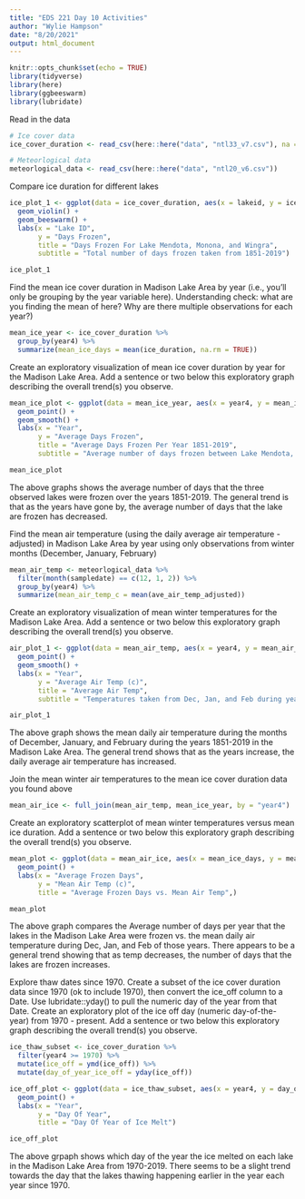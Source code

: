 ```yaml
---
title: "EDS 221 Day 10 Activities"
author: "Wylie Hampson"
date: "8/20/2021"
output: html_document
---
```


```r
knitr::opts_chunk$set(echo = TRUE)
library(tidyverse)
library(here)
library(ggbeeswarm)
library(lubridate)
```

Read in the data

```r
# Ice cover data
ice_cover_duration <- read_csv(here::here("data", "ntl33_v7.csv"), na = "-999")

# Meteorlogical data
meteorlogical_data <- read_csv(here::here("data", "ntl20_v6.csv"))
```

Compare ice duration for different lakes

```r
ice_plot_1 <- ggplot(data = ice_cover_duration, aes(x = lakeid, y = ice_duration)) +
  geom_violin() +
  geom_beeswarm() +
  labs(x = "Lake ID",
       y = "Days Frozen",
       title = "Days Frozen For Lake Mendota, Monona, and Wingra",
       subtitle = "Total number of days frozen taken from 1851-2019")

ice_plot_1
```

Find the mean ice cover duration in Madison Lake Area by year (i.e., you’ll only be grouping by the year variable here). Understanding check: what are you finding the mean of here? Why are there multiple observations for each year?)

```r
mean_ice_year <- ice_cover_duration %>% 
  group_by(year4) %>% 
  summarize(mean_ice_days = mean(ice_duration, na.rm = TRUE))
```

Create an exploratory visualization of mean ice cover duration by year for the Madison Lake Area. Add a sentence or two below this exploratory graph describing the overall trend(s) you observe.

```r
mean_ice_plot <- ggplot(data = mean_ice_year, aes(x = year4, y = mean_ice_days)) +
  geom_point() +
  geom_smooth() +
  labs(x = "Year",
       y = "Average Days Frozen",
       title = "Average Days Frozen Per Year 1851-2019",
       subtitle = "Average number of days frozen between Lake Mendota, Monona, and Wingra")

mean_ice_plot
```
The above graphs shows the average number of days that the three observed lakes were frozen over the years 1851-2019. The general trend is that as the years have gone by, the average number of days that the lake are frozen has decreased.


Find the mean air temperature (using the daily average air temperature - adjusted) in Madison Lake Area by year using only observations from winter months (December, January, February)

```r
mean_air_temp <- meteorlogical_data %>% 
  filter(month(sampledate) == c(12, 1, 2)) %>% 
  group_by(year4) %>% 
  summarize(mean_air_temp_c = mean(ave_air_temp_adjusted))
```

Create an exploratory visualization of mean winter temperatures for the Madison Lake Area. Add a sentence or two below this exploratory graph describing the overall trend(s) you observe.

```r
air_plot_1 <- ggplot(data = mean_air_temp, aes(x = year4, y = mean_air_temp_c)) +
  geom_point() +
  geom_smooth() +
  labs(x = "Year",
       y = "Average Air Temp (c)",
       title = "Average Air Temp",
       subtitle = "Temperatures taken from Dec, Jan, and Feb during years 1851-2019")

air_plot_1
```
The above graph shows the mean daily air temperature during the months of December, January, and February during the years 1851-2019 in the Madison Lake Area. The general trend shows that as the years increase, the daily average air temperature has increased.

Join the mean winter air temperatures to the mean ice cover duration data you found above

```r
mean_air_ice <- full_join(mean_air_temp, mean_ice_year, by = "year4")

```

Create an exploratory scatterplot of mean winter temperatures versus mean ice duration. Add a sentence or two below this exploratory graph describing the overall trend(s) you observe.

```r
mean_plot <- ggplot(data = mean_air_ice, aes(x = mean_ice_days, y = mean_air_temp_c)) +
  geom_point() +
  labs(x = "Average Frozen Days",
       y = "Mean Air Temp (c)",
       title = "Average Frozen Days vs. Mean Air Temp",)

mean_plot
```
The above graph compares the Average number of days per year that the lakes in the Madison Lake Area were frozen vs. the mean daily air temperature during Dec, Jan, and Feb of those years. There appears to be a general trend showing that as temp decreases, the number of days that the lakes are frozen increases.


Explore thaw dates since 1970. Create a subset of the ice cover duration data since 1970 (ok to include 1970), then convert the ice_off column to a Date. Use lubridate::yday() to pull the numeric day of the year from that Date. Create an exploratory plot of the ice off day (numeric day-of-the-year) from 1970 - present. Add a sentence or two below this exploratory graph describing the overall trend(s) you observe.

```r
ice_thaw_subset <- ice_cover_duration %>% 
  filter(year4 >= 1970) %>% 
  mutate(ice_off = ymd(ice_off)) %>% 
  mutate(day_of_year_ice_off = yday(ice_off))

ice_off_plot <- ggplot(data = ice_thaw_subset, aes(x = year4, y = day_of_year_ice_off)) +
  geom_point() +
  labs(x = "Year",
       y = "Day Of Year",
       title = "Day Of Year of Ice Melt")

ice_off_plot
```
The above grpaph shows which day of the year the ice melted on each lake in the Madison Lake Area from 1970-2019. There seems to be a slight trend towards the day that the lakes thawing happening earlier in the year each year since 1970.





